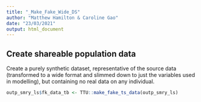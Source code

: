 ---
title: "_Make_Fake_Wide_DS"
author: "Matthew Hamilton & Caroline Gao"
date: "23/03/2021"
output: html_document
---

## Create shareable population data
Create a purely synthetic dataset, representative of the source data (transformed to a wide format and slimmed down to just the variables used in modelling), but containing no real data on any individual. 

```{r message=FALSE, results='hide', warning=FALSE}
outp_smry_ls$fk_data_tb <- TTU::make_fake_ts_data(outp_smry_ls)
```


